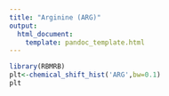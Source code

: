 ```yaml
---
title: "Arginine (ARG)"
output:
  html_document:
    template: pandoc_template.html
---
```




```r

library(RBMRB)
plt<-chemical_shift_hist('ARG',bw=0.1)
plt
```
